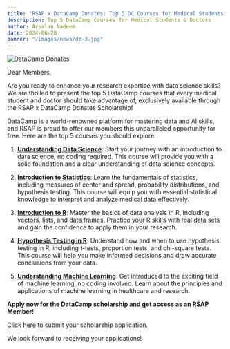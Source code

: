 ```yaml
---
title: "RSAP x DataCamp Donates: Top 5 DC Courses for Medical Students & Doctors"
description: Top 5 DataCamp Courses for Medical Students & Doctors
author: Arsalan Nadeem
date: 2024-06-28
banner: "/images/news/dc-3.jpg"
---
```


![DataCamp Donates](https://www.rsap.pk/images/news/dc-3.jpg)

Dear Members,

Are you ready to enhance your research expertise with data science skills? We are thrilled to present the top 5 DataCamp courses that every medical student and doctor should take advantage of, exclusively available through the RSAP x DataCamp Donates Scholarship!

DataCamp is a world-renowned platform for mastering data and AI skills, and RSAP is proud to offer our members this unparalleled opportunity for free. Here are the top 5 courses you should explore:

1. [**Understanding Data Science**](https://www.datacamp.com/courses/understanding-data-science): Start your journey with an introduction to data science, no coding required. This course will provide you with a solid foundation and a clear understanding of data science concepts.

2. [**Introduction to Statistics**](https://www.datacamp.com/courses/introduction-to-statistics): Learn the fundamentals of statistics, including measures of center and spread, probability distributions, and hypothesis testing. This course will equip you with essential statistical knowledge to interpret and analyze medical data effectively.

3. [**Introduction to R**](https://www.datacamp.com/courses/free-introduction-to-r): Master the basics of data analysis in R, including vectors, lists, and data frames. Practice your R skills with real data sets and gain the confidence to apply them in your research.

4. [**Hypothesis Testing in R**](https://www.datacamp.com/courses/hypothesis-testing-in-r): Understand how and when to use hypothesis testing in R, including t-tests, proportion tests, and chi-square tests. This course will help you make informed decisions and draw accurate conclusions from your data.

5. [**Understanding Machine Learning**](https://www.datacamp.com/courses/understanding-machine-learning): Get introduced to the exciting field of machine learning, no coding involved. Learn about the principles and applications of machine learning in healthcare and research.

**Apply now for the DataCamp scholarship and get access as an RSAP Member!**

[Click here](/datacamp) to submit your scholarship application.

We look forward to receiving your applications!
